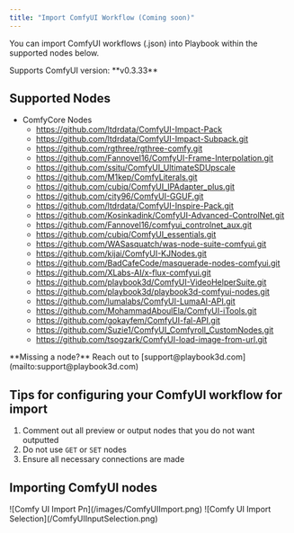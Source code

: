 ```yaml
---
title: "Import ComfyUI Workflow (Coming soon)"
---
```


You can import ComfyUI workflows (.json) into Playbook within the supported nodes below.

<Info>
  Supports ComfyUI version: **v0.3.33**
</Info>

## Supported Nodes

- ComfyCore Nodes
  - https://github.com/ltdrdata/ComfyUI-Impact-Pack
  - https://github.com/ltdrdata/ComfyUI-Impact-Subpack.git
  - https://github.com/rgthree/rgthree-comfy.git
  - https://github.com/Fannovel16/ComfyUI-Frame-Interpolation.git
  - https://github.com/ssitu/ComfyUI_UltimateSDUpscale
  - https://github.com/M1kep/ComfyLiterals.git
  - https://github.com/cubiq/ComfyUI_IPAdapter_plus.git
  - https://github.com/city96/ComfyUI-GGUF.git
  - https://github.com/ltdrdata/ComfyUI-Inspire-Pack.git
  - https://github.com/Kosinkadink/ComfyUI-Advanced-ControlNet.git
  - https://github.com/Fannovel16/comfyui_controlnet_aux.git
  - https://github.com/cubiq/ComfyUI_essentials.git
  - https://github.com/WASasquatch/was-node-suite-comfyui.git
  - https://github.com/kijai/ComfyUI-KJNodes.git
  - https://github.com/BadCafeCode/masquerade-nodes-comfyui.git
  - https://github.com/XLabs-AI/x-flux-comfyui.git
  - https://github.com/playbook3d/ComfyUI-VideoHelperSuite.git
  - https://github.com/playbook3d/playbook3d-comfyui-nodes.git
  - https://github.com/lumalabs/ComfyUI-LumaAI-API.git
  - https://github.com/MohammadAboulEla/ComfyUI-iTools.git
  - https://github.com/gokayfem/ComfyUI-fal-API.git
  - https://github.com/Suzie1/ComfyUI_Comfyroll_CustomNodes.git
  - https://github.com/tsogzark/ComfyUI-load-image-from-url.git

<Info>
  **Missing a node?** Reach out to [support@playbook3d.com](mailto:support@playbook3d.com)
</Info>

## Tips for configuring your ComfyUI workflow for import

1. Comment out all preview or output nodes that you do not want outputted
2. Do not use `GET` or `SET` nodes
3. Ensure all necessary connections are made

## Importing ComfyUI nodes

<Steps>
  <Step title="From the Home page, click Create > Import at the top-right of the page.">
    ![Comfy UI Import Pn](/images/ComfyUIImport.png)
  </Step>
  <Step title="Click From your computer.">
    
  </Step>
  <Step title="Select the ComfyUI workflow file you want to import and click Open. Depending on the file size, the import process may take a few moments." titleSize="p">
    
  </Step>
  <Step title="Select which ComfyUI inputs to expose in the UI Playground">
    ![Comfy UI Import Selection](/ComfyUIInputSelection.png)
  </Step>
  <Step title="Click Confirm">
    
  </Step>
</Steps>